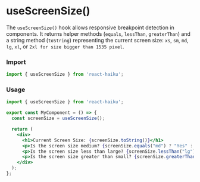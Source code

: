 # useScreenSize()

The `useScreenSize()` hook allows responsive breakpoint detection in components. It returns helper methods (`equals`, `lessThan`, `greaterThan`) and a string method (`toString`) representing the current screen size: `xs`, `sm`, `md`, `lg`, `xl`, or `2xl for size bigger than 1535 pixel`.

### Import

```jsx
import { useScreenSize } from 'react-haiku';
```


### Usage


<UseScreenSizeDemo />

```jsx
import { useScreenSize } from 'react-haiku';

export const MyComponent = () => {
  const screenSize = useScreenSize();

  return (
    <div>
      <h1>Current Screen Size: {screenSize.toString()}</h1>
      <p>Is the screen size medium? {screenSize.equals("md") ? "Yes" : "No"}</p>
      <p>Is the screen size less than large? {screenSize.lessThan("lg") ? "Yes" : "No"}</p>
      <p>Is the screen size greater than small? {screenSize.greaterThan("sm") ? "Yes" : "No"}</p>
    </div>
  );
};
```